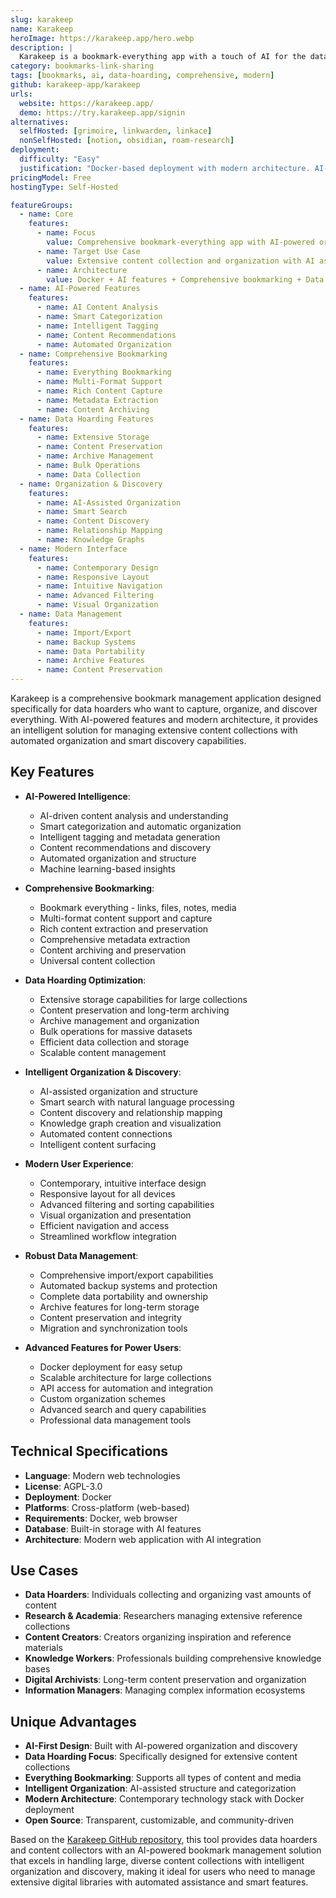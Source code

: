```yaml
---
slug: karakeep
name: Karakeep
heroImage: https://karakeep.app/hero.webp
description: |
  Karakeep is a bookmark-everything app with a touch of AI for the data hoarders out there. Built with modern technologies and Docker support, it provides comprehensive bookmark management with AI-powered features for organizing and discovering content.
category: bookmarks-link-sharing
tags: [bookmarks, ai, data-hoarding, comprehensive, modern]
github: karakeep-app/karakeep
urls:
  website: https://karakeep.app/
  demo: https://try.karakeep.app/signin
alternatives:
  selfHosted: [grimoire, linkwarden, linkace]
  nonSelfHosted: [notion, obsidian, roam-research]
deployment:
  difficulty: "Easy"
  justification: "Docker-based deployment with modern architecture. AI-powered features with straightforward setup for comprehensive bookmark and content management."
pricingModel: Free
hostingType: Self-Hosted

featureGroups:
  - name: Core
    features:
      - name: Focus
        value: Comprehensive bookmark-everything app with AI-powered organization for data hoarders
      - name: Target Use Case
        value: Extensive content collection and organization with AI assistance
      - name: Architecture
        value: Docker + AI features + Comprehensive bookmarking + Data hoarding + Modern tech
  - name: AI-Powered Features
    features:
      - name: AI Content Analysis
      - name: Smart Categorization
      - name: Intelligent Tagging
      - name: Content Recommendations
      - name: Automated Organization
  - name: Comprehensive Bookmarking
    features:
      - name: Everything Bookmarking
      - name: Multi-Format Support
      - name: Rich Content Capture
      - name: Metadata Extraction
      - name: Content Archiving
  - name: Data Hoarding Features
    features:
      - name: Extensive Storage
      - name: Content Preservation
      - name: Archive Management
      - name: Bulk Operations
      - name: Data Collection
  - name: Organization & Discovery
    features:
      - name: AI-Assisted Organization
      - name: Smart Search
      - name: Content Discovery
      - name: Relationship Mapping
      - name: Knowledge Graphs
  - name: Modern Interface
    features:
      - name: Contemporary Design
      - name: Responsive Layout
      - name: Intuitive Navigation
      - name: Advanced Filtering
      - name: Visual Organization
  - name: Data Management
    features:
      - name: Import/Export
      - name: Backup Systems
      - name: Data Portability
      - name: Archive Features
      - name: Content Preservation
---
```


Karakeep is a comprehensive bookmark management application designed specifically for data hoarders who want to capture, organize, and discover everything. With AI-powered features and modern architecture, it provides an intelligent solution for managing extensive content collections with automated organization and smart discovery capabilities.

## Key Features

- **AI-Powered Intelligence**:

  - AI-driven content analysis and understanding
  - Smart categorization and automatic organization
  - Intelligent tagging and metadata generation
  - Content recommendations and discovery
  - Automated organization and structure
  - Machine learning-based insights

- **Comprehensive Bookmarking**:

  - Bookmark everything - links, files, notes, media
  - Multi-format content support and capture
  - Rich content extraction and preservation
  - Comprehensive metadata extraction
  - Content archiving and preservation
  - Universal content collection

- **Data Hoarding Optimization**:

  - Extensive storage capabilities for large collections
  - Content preservation and long-term archiving
  - Archive management and organization
  - Bulk operations for massive datasets
  - Efficient data collection and storage
  - Scalable content management

- **Intelligent Organization & Discovery**:

  - AI-assisted organization and structure
  - Smart search with natural language processing
  - Content discovery and relationship mapping
  - Knowledge graph creation and visualization
  - Automated content connections
  - Intelligent content surfacing

- **Modern User Experience**:

  - Contemporary, intuitive interface design
  - Responsive layout for all devices
  - Advanced filtering and sorting capabilities
  - Visual organization and presentation
  - Efficient navigation and access
  - Streamlined workflow integration

- **Robust Data Management**:

  - Comprehensive import/export capabilities
  - Automated backup systems and protection
  - Complete data portability and ownership
  - Archive features for long-term storage
  - Content preservation and integrity
  - Migration and synchronization tools

- **Advanced Features for Power Users**:
  - Docker deployment for easy setup
  - Scalable architecture for large collections
  - API access for automation and integration
  - Custom organization schemes
  - Advanced search and query capabilities
  - Professional data management tools

## Technical Specifications

- **Language**: Modern web technologies
- **License**: AGPL-3.0
- **Deployment**: Docker
- **Platforms**: Cross-platform (web-based)
- **Requirements**: Docker, web browser
- **Database**: Built-in storage with AI features
- **Architecture**: Modern web application with AI integration

## Use Cases

- **Data Hoarders**: Individuals collecting and organizing vast amounts of content
- **Research & Academia**: Researchers managing extensive reference collections
- **Content Creators**: Creators organizing inspiration and reference materials
- **Knowledge Workers**: Professionals building comprehensive knowledge bases
- **Digital Archivists**: Long-term content preservation and organization
- **Information Managers**: Managing complex information ecosystems

## Unique Advantages

- **AI-First Design**: Built with AI-powered organization and discovery
- **Data Hoarding Focus**: Specifically designed for extensive content collections
- **Everything Bookmarking**: Supports all types of content and media
- **Intelligent Organization**: AI-assisted structure and categorization
- **Modern Architecture**: Contemporary technology stack with Docker deployment
- **Open Source**: Transparent, customizable, and community-driven

Based on the [Karakeep GitHub repository](https://github.com/karakeep-app/karakeep), this tool provides data hoarders and content collectors with an AI-powered bookmark management solution that excels in handling large, diverse content collections with intelligent organization and discovery, making it ideal for users who need to manage extensive digital libraries with automated assistance and smart features.
